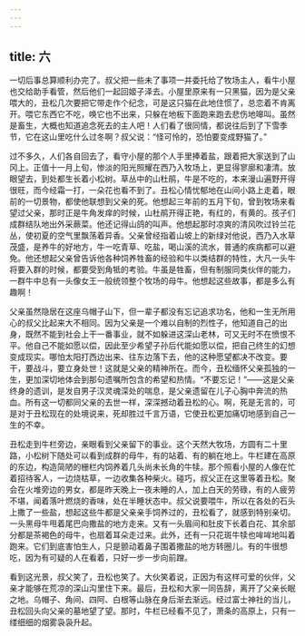 ```yaml
---
---
---
```

title: 六
---




一切后事总算顺利办完了。叔父把一些未了事项一并委托给了牧场主人，看牛小屋也交给助手看管，然后他们一起回姬子泽去。小屋里原来有一只黑猫，因为是父亲喂大的，丑松几次要把它带走作个纪念，可是这只猫在此地住惯了，总恋着不肯离开。喂它东西它不吃，唤它也不出来，只躲在地板下面跑来跑去悲伤地嗥叫。虽然是畜生，大概也知道追念死去的主人吧！人们看了很同情，都说往后到了下雪季节，它在这山里吃什么过冬啊？叔父说：“怪可怜的，恐怕要变成野猫了。”

过不多久，人们各自回去了，看守小屋的那个人手里捧着盐，跟着把大家送到了山冈上。正值十一月上旬，惨淡的阳光照耀在西乃入牧场上，更显得寥廓和凄清。放眼望去，到处都生长着小松树。草丛中的山杜鹃，牛是不吃的，本来漫山遍野开得很旺，而今经霜一打，一朵花也看不到了。丑松心情忧郁地在山间小路上走着，眼前的一切景物，都使他联想到父亲的死。他想起三年前的五月下旬，曾到牧场来看望过父亲，那时正是牛角发痒的时候，山杜鹃开得正艳，有红的，有黄的。孩子们成群结队地出外采蕨菜。他还记得山鸽的叫声。他想起那时凉爽的清风吹过铃兰花丛，使初夏的空气里飘荡着异香。父亲曾经指着山坡上的新绿对他说，西乃入水草茂盛，是养牛的好地方，牛一吃青草、吃盐，喝山溪的流水，普通的疾病都可以避免。他还想起父亲曾告诉他各种饲养牲畜的经验和牛以类结群的特性，大凡一头牛将要入群的时候，都要受到角牴的考验。牛虽是牲畜，但有制服同类伙伴的能力，一群牛中总有一头像女王一般统领整个牧场的母牛。他想起这些故事，都是多么有趣啊！

父亲虽然隐居在这座乌帽子山下，但一辈子都没有忘记追求功名，他和一生无所用心的叔父比起来大不相同。因为父亲是一个难以自制的烈性子，他知道自己的出身，既然不能到社会上干一番事业，就不如躲进这深山老林，可又无时不在愤恨不平。他自己不能如愿以偿，因此至少希望子孙后代能如愿以偿，把自己终生的幻想变成现实。哪怕太阳打西边出来、往东边落下去，他的这种愿望都决不改变。要干，要战斗，要立身处世！这就是父亲的精神所在。而今，丑松缅怀父亲孤独的一生，更加深切地体会到那句遗嘱所包含的希望和热情。“不要忘记！”——这是父亲终身的遗训，是发自男子汉灵魂深处的喘息，是父亲遗留在儿子心胸中奔流的热血。所有这一切都同父亲的去世一样，深深撼动着丑松的心。啊，死是无言的，可是对于丑松现在的处境说来，死却胜过千言万语，它使丑松更加痛切地感到自己一生的不幸。

丑松走到牛栏旁边，亲眼看到父亲留下的事业。这个天然大牧场，方圆有二十里路，小松树下随处可以看到成群的母牛，有的站着、有的躺在地上。牛栏建在高原的东边，构造简陋的栅栏内饲养着几头尚未长角的牛犊。那个照看小屋的人像在忙着招待客人，一边烧枯草，一边收集各种柴火。碰巧，叔父正在这里等着丑松。聚会在火堆旁边的男女，都是昨天晚上一夜未睡的人，加上白天的劳碌，有的人疲劳不堪，闻着落叶燃烧的香味，处在半睡状态中。叔父说要喂牛，所以在各处的石头上撒了一些盐，想起这些牛都是父亲亲手饲养过的，丑松看了，就感到特别亲切。一头黑母牛甩着尾巴向撒盐的地方走来。又有一头眉间和肚皮下长着白花、其余部分都是茶褐色的母牛，也扇着耳朵走过来。此外，还有一只花斑牛犊也哞哞地叫着跑来。它们到底害怕生人，只是颤动着鼻子围着撒盐的地方转圈儿。有的牛很想吃，因为有可疑的人在看着，只好一步一步向前蹭。

看到这光景，叔父笑了，丑松也笑了。大伙笑着说，正因为有这样可爱的伙伴，父亲才能够在荒凉的深山沟里住下来。最后，丑松和大家一同告辞，离开了父亲长眠之地。乌帽子、角间、四阿、白根等山脉在身后渐去渐远。经过富士神社的当儿，丑松回头向父亲的墓地望了望。那时，牛栏已经看不见了，萧条的高原上，只有一缕细细的烟雾袅袅升起。